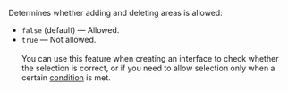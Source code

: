 Determines whether adding and deleting areas is allowed:

- `false` (default) — Allowed.
- `true` — Not allowed.<br/><br/>You can use this feature when creating an interface to check whether the selection is correct, or if you need to allow selection only when a certain [condition](/docs-new/template-builder/reference/helper.if) is met.

